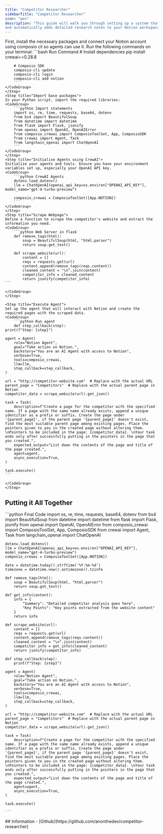 ```yaml
---
title: "Competitor Researcher"
sidebarTitle: "Competitor Researcher"
icon: "pen"
description: "This guide will walk you through setting up a system that scrapes competitor websites
and automatically adds detailed research notes to your Notion workspace. Let's get started!"
---
```

<Steps>
    <Step title="Install packages and Connect tools">
    First, install the necessary packages and connect your Notion account using composio cli so agents can use it. Run the following commands on your terminal:
    <CodeGroup>
        ```bash Run Command
        # Install dependencies
        pip install crewai==0.28.8

        # Composio SDK
        composio-cli update
        composio-cli login
        composio-cli add notion
        ```
    </CodeGroup>
    </Step>
    <Step title="Import base packages">
    In your Python script, import the required libraries:
    <CodeGroup>
        ```python Import statements
        import os, re, time, requests, base64, dotenv
        from bs4 import BeautifulSoup
        from datetime import datetime
        from flask import Flask, jsonify
        from openai import OpenAI, OpenAIError
        from composio_crewai import ComposioToolSet, App, ComposioSDK
        from crewai import Agent, Task
        from langchain_openai import ChatOpenAI
        ```
    </CodeGroup>
    </Step>
    <Step title="Initialise Agents using CrewAI">
    Initialize your agents and tools. Ensure you have your environment variables set up, especially your OpenAI API key.
    <CodeGroup>
        ```python CrewAI Agents
        dotenv.load_dotenv()
        llm = ChatOpenAI(openai_api_key=os.environ["OPENAI_API_KEY"], model_name="gpt-4-turbo-preview")

        composio_crewai = ComposioToolSet([App.NOTION])
        ```
    </CodeGroup>
    </Step>
    <Step title="Scrape Webpage">
    Define a function to scrape the competitor's website and extract the information you need.
    <CodeGroup>
        ```python Web Server in flask
        def remove_tags(html):
            soup = BeautifulSoup(html, "html.parser")
            return soup.get_text()

        def scrape_website(url):
            content = []
            reqs = requests.get(url)
            content.append(remove_tags(reqs.content))
            cleaned_content = "\n".join(content)
            competitor_info = cleaned_content
            return jsonify(competitor_info)      
    ```

    </CodeGroup>
    </Step>

    <Step title="Execute Agent">
    Set up the agent that will interact with Notion and create the required pages with the scraped data.
    <CodeGroup>
        ```python Run agent
        def step_callback(step):
    print(f"Step: {step}")

    agent = Agent(
        role="Notion Agent",
        goal="Take action on Notion.",
        backstory="You are an AI Agent with access to Notion",
        verbose=True,
        tools=composio_crewai,
        llm=llm,
        step_callback=step_callback,
    )

    url = "http://competitor-website.com"  # Replace with the actual URL
    parent_page = "Competitors"  # Replace with the actual parent page in Notion
    competitor_data = scrape_website(url).get_json()

    task = Task(
        description=f"Create a page for the competitor with the specified name. If a page with the same name already exists, append a unique identifier as a prefix or suffix. Create the page under '{parent_page}', if the parent page '{parent_page}' doesn't exist, find the most suitable parent page among existing pages. Place the pointers given to you in the created page without altering them. \nPointers to be included in the page: {competitor_data}. \nYour task ends only after successfully putting in the pointers in the page that you created.",
        expected_output="List down the contents of the page and title of the page created.",
        agent=agent,
        async_execution=True,
    )

    task.execute()        
    ```

    </CodeGroup>
    </Step>

</Steps>

## Putting it All Together
<CodeGroup>
    ```python Final Code
    import os, re, time, requests, base64, dotenv
    from bs4 import BeautifulSoup
    from datetime import datetime
    from flask import Flask, jsonify
    from openai import OpenAI, OpenAIError
    from composio_crewai import ComposioToolSet, App, ComposioSDK
    from crewai import Agent, Task
    from langchain_openai import ChatOpenAI

    dotenv.load_dotenv()
    llm = ChatOpenAI(openai_api_key=os.environ["OPENAI_API_KEY"], model_name="gpt-4-turbo-preview")
    composio_crewai = ComposioToolSet([App.NOTION])

    date = datetime.today().strftime('%Y-%m-%d')
    timezone = datetime.now().astimezone().tzinfo

    def remove_tags(html):
        soup = BeautifulSoup(html, "html.parser")
        return soup.get_text()

    def get_info(content):
        info = {
            "Summary": "Detailed competitor analysis goes here",
            "Key Points": "Key points extracted from the website content"
        }
        return info

    def scrape_website(url):
        content = []
        reqs = requests.get(url)
        content.append(remove_tags(reqs.content))
        cleaned_content = "\n".join(content)
        competitor_info = get_info(cleaned_content)
        return jsonify(competitor_info)

    def step_callback(step):
        print(f"Step: {step}")

    agent = Agent(
        role="Notion Agent",
        goal="Take action on Notion.",
        backstory="You are an AI Agent with access to Notion",
        verbose=True,
        tools=composio_crewai,
        llm=llm,
        step_callback=step_callback,
    )

    url = "http://competitor-website.com"  # Replace with the actual URL
    parent_page = "Competitors"  # Replace with the actual parent page in Notion
    competitor_data = scrape_website(url).get_json()

    task = Task(
        description=f"Create a page for the competitor with the specified name. If a page with the same name already exists, append a unique identifier as a prefix or suffix. Create the page under '{parent_page}', if the parent page '{parent_page}' doesn't exist, find the most suitable parent page among existing pages. Place the pointers given to you in the created page without altering them. \nPointers to be included in the page: {competitor_data}. \nYour task ends only after successfully putting in the pointers in the page that you created.",
        expected_output="List down the contents of the page and title of the page created.",
        agent=agent,
        async_execution=True,
    )

    task.execute()

    ```
</CodeGroup>
## Information
- [Github](https://github.com/anonthedev/competitor-researcher)
